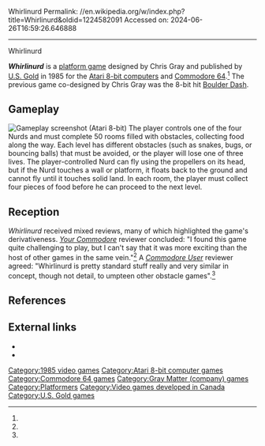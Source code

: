 Whirlinurd
Permalink: //en.wikipedia.org/w/index.php?title=Whirlinurd&oldid=1224582091
Accessed on: 2024-06-26T16:59:26.646888



------
Whirlinurd
{{short description|1985 video game}}

{{Infobox video game
| title = Whirlinurd
| image = Whirlinurd_Cover_Art.jpg
| caption = 
| released = 1985
| designer = Chris Gray
| programmer = 
| composer = 
| publisher = [[U.S. Gold]]
| developer = [[Gray_Matter_(company)|Chris Gray Enterprises]]
| platforms = [[Atari 8-bit]], [[Commodore 64]]
| genre = [[Platform_game|Platform]]
}}

'''''Whirlinurd''''' is a [[platform game]] designed by Chris Gray and published by [[U.S. Gold]] in 1985 for the [[Atari 8-bit computers]] and [[Commodore 64]].<ref name="giantlist"/> The previous game co-designed by Chris Gray was the 8-bit hit [[Boulder Dash (video game)|Boulder Dash]].

==Gameplay==
[[File:Whirlinurd_Atari_8-bit_PAL_screenshot.png|thumb|left|Gameplay screenshot (Atari 8-bit)]]
The player controls one of the four Nurds and must complete 50 rooms filled with obstacles, collecting food along the way. Each level has different obstacles (such as snakes, bugs, or bouncing balls) that must be avoided, or the player will lose one of three lives. The player-controlled Nurd can fly using the propellers on its head, but if the Nurd touches a wall or platform, it floats back to the ground and cannot fly until it touches solid land. In each room, the player must collect four pieces of food before he can proceed to the next level.

==Reception==
''Whirlinurd'' received mixed reviews, many of which highlighted the game's derivativeness. ''[[Your Commodore]]'' reviewer concluded: "I found this game quite challenging to play, but I can't say that it was more exciting than the host of other games in the same vein."<ref name="yc"/> A ''[[Commodore User]]'' reviewer agreed: "Whirlinurd is pretty standard stuff really and very similar in concept, though not detail, to umpteen other obstacle games".<ref name="cu"/>

==References==
{{reflist|refs=
<ref name="giantlist">{{cite web|title=The Giant List of Classic Game Programmers|url=https://dadgum.com/giantlist/|last1=Hague|first1=James}}</ref>
<ref name="yc">{{cite journal |title=Software Spotlight |journal=Your Commodore |date=October 1985 |page=62 |url=https://archive.org/details/13-your-commodore-magazine/page/n61/mode/2up?view=theater}}</ref>
<ref name="cu">{{cite journal |title=Screen Scene |journal=Commodore User |date=September 1985 |page=31 |url=https://archive.org/details/commodore-user-magazine-24/page/n30/mode/1up?view=theater}}</ref>
}}

==External links==
*{{MobyGames|id=/whirlinurd}}
*{{atarimania|id=5756}}

[[Category:1985 video games]]
[[Category:Atari 8-bit computer games]]
[[Category:Commodore 64 games]]
[[Category:Gray Matter (company) games]]
[[Category:Platformers]]
[[Category:Video games developed in Canada]]
[[Category:U.S. Gold games]]